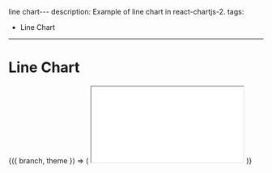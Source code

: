 line chart---
description: Example of line chart in react-chartjs-2.
tags:
  - Line Chart
---


# Line Chart

<ContextProvider>
  {({ branch, theme }) => (
    <iframe
      src={`https://codesandbox.io/embed/github/reactchartjs/react-chartjs-2/tree/${branch}/sandboxes/line/default?fontsize=14&hidenavigation=1&module=%2FApp.tsx&theme=${theme}`}
      style={{
        width: '100%',
        height: '500px',
        border: 0,
        borderRadius: '4px',
        overflow: 'hidden',
      }}
      title='reactchartjs/react-chartjs-2 usage example'
      allow='accelerometer; ambient-light-sensor; camera; encrypted-media; geolocation; gyroscope; hid; microphone; midi; payment; usb; vr; xr-spatial-tracking'
      sandbox='allow-forms allow-modals allow-popups allow-presentation allow-same-origin allow-scripts'
    ></iframe>
  )}
</ContextProvider>
